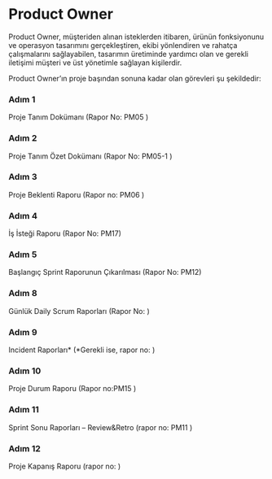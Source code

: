  
<Steps>

# Product Owner 


Product Owner, müşteriden alınan isteklerden itibaren, ürünün fonksiyonunu ve operasyon tasarımını gerçekleştiren, ekibi yönlendiren ve rahatça çalışmalarını sağlayabilen, tasarımın üretiminde yardımcı olan ve gerekli iletişimi müşteri ve üst yönetimle sağlayan kişilerdir.

Product Owner’ın proje başından sonuna kadar olan görevleri şu şekildedir: 

### Adım 1

Proje Tanım Dokümanı (Rapor No: PM05 )

### Adım 2

Proje Tanım Özet Dokümanı (Rapor No: PM05-1 )

### Adım 3

Proje Beklenti Raporu (Rapor no: PM06 )
### Adım 4

İş İsteği Raporu (Rapor No: PM17)
### Adım 5

Başlangıç Sprint Raporunun Çıkarılması (Rapor No: PM12)

### Adım 8

Günlük Daily Scrum Raporları (Rapor No: )

### Adım 9

Incident Raporları* (*Gerekli ise, rapor no: )

### Adım 10

Proje Durum Raporu  (Rapor no:PM15 )

### Adım 11

Sprint Sonu Raporları – Review&Retro (rapor no: PM11 )

### Adım 12

Proje Kapanış Raporu (rapor no: )

</Steps>